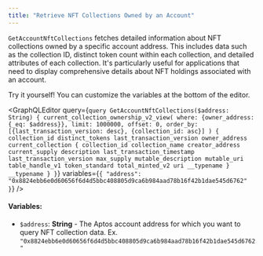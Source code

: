 ```yaml
---
title: "Retrieve NFT Collections Owned by an Account"
---
```




`GetAccountNftCollections` fetches detailed information about NFT collections owned by a specific account address. This includes data such as the collection ID, distinct token count within each collection, and detailed attributes of each collection. It's particularly useful for applications that need to display comprehensive details about NFT holdings associated with an account.

<Aside type="note">
  Try it yourself! You can customize the variables at the bottom of the editor.
</Aside>

<GraphQLEditor
  query={`query GetAccountNftCollections($address: String) {
current_collection_ownership_v2_view(
where: {owner_address: {_eq: $address}},
limit: 1000000,
offset: 0,
order_by: [{last_transaction_version: desc}, {collection_id: asc}]
) {
collection_id
distinct_tokens
last_transaction_version
owner_address
current_collection {
collection_id
collection_name
creator_address
current_supply
description
last_transaction_timestamp
last_transaction_version
max_supply
mutable_description
mutable_uri
table_handle_v1
token_standard
total_minted_v2
uri
__typename
}
__typename
}
}`}
  variables={`{
"address": "0x8824ebb6e0d60656f6d4d5bbc408805d9ca6b984aad78b16f42b1dae545d6762"
}`}
/>

#### Variables:

- `$address`: **String** - The Aptos account address for which you want to query NFT collection data. Ex. `"0x8824ebb6e0d60656f6d4d5bbc408805d9ca6b984aad78b16f42b1dae545d6762"`
